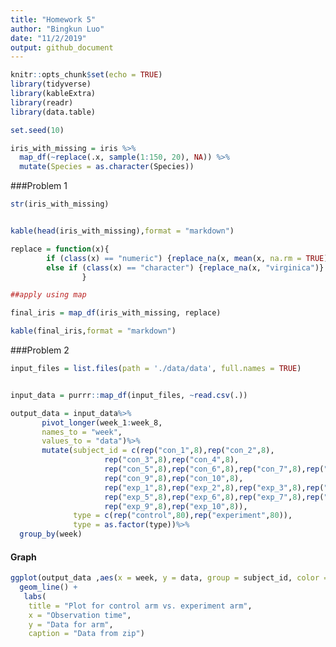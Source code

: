 ```yaml
---
title: "Homework 5"
author: "Bingkun Luo"
date: "11/2/2019"
output: github_document
---
```


```r
knitr::opts_chunk$set(echo = TRUE)
library(tidyverse)
library(kableExtra)
library(readr)
library(data.table)

```
```r
set.seed(10)

iris_with_missing = iris %>% 
  map_df(~replace(.x, sample(1:150, 20), NA)) %>%
  mutate(Species = as.character(Species))
```

###Problem 1

```r
str(iris_with_missing)


kable(head(iris_with_missing),format = "markdown")
```

```r
replace = function(x){
        if (class(x) == "numeric") {replace_na(x, mean(x, na.rm = TRUE))}       
        else if (class(x) == "character") {replace_na(x, "virginica")} 
                }

##apply using map

final_iris = map_df(iris_with_missing, replace)

kable(final_iris,format = "markdown")
```


###Problem 2

```r
input_files = list.files(path = './data/data', full.names = TRUE)


input_data = purrr::map_df(input_files, ~read.csv(.))

output_data = input_data%>%
       pivot_longer(week_1:week_8,
       names_to = "week",
       values_to = "data")%>%
       mutate(subject_id = c(rep("con_1",8),rep("con_2",8),
                     rep("con_3",8),rep("con_4",8),
                     rep("con_5",8),rep("con_6",8),rep("con_7",8),rep("con_8",8),
                     rep("con_9",8),rep("con_10",8),
                     rep("exp_1",8),rep("exp_2",8),rep("exp_3",8),rep("exp_4",8),
                     rep("exp_5",8),rep("exp_6",8),rep("exp_7",8),rep("exp_8",8),
                     rep("exp_9",8),rep("exp_10",8)),
              type = c(rep("control",80),rep("experiment",80)),
              type = as.factor(type))%>%
  group_by(week)

```


#### Graph
```r

ggplot(output_data ,aes(x = week, y = data, group = subject_id, color = type)) +
  geom_line() +
   labs(
    title = "Plot for control arm vs. experiment arm",
    x = "Observation time",
    y = "Data for arm",
    caption = "Data from zip")

```


